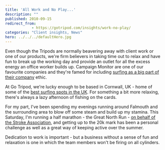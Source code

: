 ```yaml
---
title: 'All Work and No Play...'
description: ""
published: 2010-09-15
redirect_from: 
            - https://gotripod.com/insights/work-no-play/
categories: "Client insights, News"
hero: ../../../defaultHero.jpg
---
```

Even though the Tripods are normally beavering away with client work or one of our products, we're firm believers in taking time out to relax and have fun to break up the working day and provide an outlet for all the excess energy an office worker builds up. Campaign Monitor are one of our favourite companies and they're famed for including [surfing as a big part of their company](http://www.campaignmonitor.com/blog/post/2676/campaign-monitor-goes-to-the-beach/) ethic.

At Go Tripod, we're lucky enough to be based in Cornwall, UK - home of some of the [best surfing spots in the UK](http://www.newquaysurfer.org/). For something a bit more relaxing, there's always a lazy afternoon of fishing on the cards.

For my part, I've been spending my evenings running around Falmouth and the surrounding area to blow off some steam and build up my stamina. This Saturday, I'm running a half marathon - the Great North Run - [on behalf of the Stroke Association](http://www.justgiving.com/colinramsay-gnr-2010), and getting up to the 20k mark has been a personal challenge as well as a great way of keeping active over the summer.

Dedication to work is important - but a business without a sense of fun and relaxation is one in which the team members won't be firing on all cylinders.
